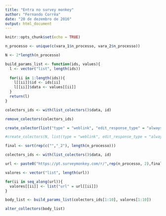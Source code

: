 ```yaml
---
title: "Entra no survey monkey"
author: "Fernando Corrêa"
date: "20 de dezembro de 2016"
output: html_document
---
```


```r
knitr::opts_chunk$set(echo = TRUE)
```

```r

n_processo <- unique(c(vara_1$n_processo, vara_2$n_processo))

N <- 2*length(n_processo)

build_params_list <- function(ids, values){
  l <- vector("list", length(ids))
  
  for(ii in 1:length(ids)){
    l[[ii]]$id <- ids[ii]
    l[[ii]]$data <- values[[ii]]
  }
  return(l)
}

```

```r

colectors_ids <- with(list_colectors()$data, id)

remove_colectors(colectors_ids)

```

```r

create_colector(list("type" = "weblink", "edit_response_type" = "always"))

#create_colectors(N, list(type = "weblink", edit_response_type = "always"))

```

```r

final <- sort(rep(c("","_2"), length(n_processo)))

colectors_ids <- with(list_colectors()$data, id)

url <- paste0("https://pt.surveymonkey.com/r/",rep(n_processo, 2),final)

valores <- vector("list", length(url))

for(ii in seq_along(url)){
  valores[[ii]] <- list("url" = url[[ii]])
}

body_list <- build_params_list(colectors_ids[1:10], valores[1:10])

alter_collectors(body_list)

```
